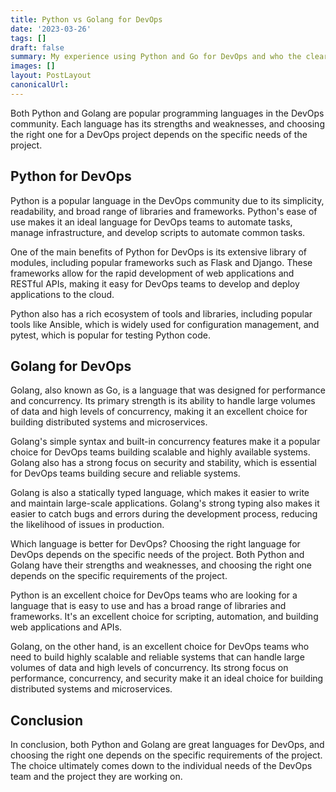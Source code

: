 ```yaml
---
title: Python vs Golang for DevOps
date: '2023-03-26'
tags: []
draft: false
summary: My experience using Python and Go for DevOps and who the clear winner is 
images: []
layout: PostLayout
canonicalUrl:
---
```

Both Python and Golang are popular programming languages in the DevOps community. Each language has its strengths and weaknesses, and choosing the right one for a DevOps project depends on the specific needs of the project.

## Python for DevOps
Python is a popular language in the DevOps community due to its simplicity, readability, and broad range of libraries and frameworks. Python's ease of use makes it an ideal language for DevOps teams to automate tasks, manage infrastructure, and develop scripts to automate common tasks.

One of the main benefits of Python for DevOps is its extensive library of modules, including popular frameworks such as Flask and Django. These frameworks allow for the rapid development of web applications and RESTful APIs, making it easy for DevOps teams to develop and deploy applications to the cloud.

Python also has a rich ecosystem of tools and libraries, including popular tools like Ansible, which is widely used for configuration management, and pytest, which is popular for testing Python code.

## Golang for DevOps
Golang, also known as Go, is a language that was designed for performance and concurrency. Its primary strength is its ability to handle large volumes of data and high levels of concurrency, making it an excellent choice for building distributed systems and microservices.

Golang's simple syntax and built-in concurrency features make it a popular choice for DevOps teams building scalable and highly available systems. Golang also has a strong focus on security and stability, which is essential for DevOps teams building secure and reliable systems.

Golang is also a statically typed language, which makes it easier to write and maintain large-scale applications. Golang's strong typing also makes it easier to catch bugs and errors during the development process, reducing the likelihood of issues in production.

Which language is better for DevOps?
Choosing the right language for DevOps depends on the specific needs of the project. Both Python and Golang have their strengths and weaknesses, and choosing the right one depends on the specific requirements of the project.

Python is an excellent choice for DevOps teams who are looking for a language that is easy to use and has a broad range of libraries and frameworks. It's an excellent choice for scripting, automation, and building web applications and APIs.

Golang, on the other hand, is an excellent choice for DevOps teams who need to build highly scalable and reliable systems that can handle large volumes of data and high levels of concurrency. Its strong focus on performance, concurrency, and security make it an ideal choice for building distributed systems and microservices.

## Conclusion 
In conclusion, both Python and Golang are great languages for DevOps, and choosing the right one depends on the specific requirements of the project. The choice ultimately comes down to the individual needs of the DevOps team and the project they are working on.